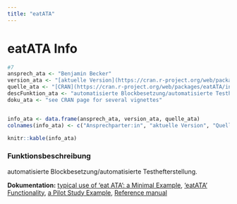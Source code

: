 ```yaml
---
title: "eatATA"
---
```


# eatATA Info

```r
#7
ansprech_ata <- "Benjamin Becker"
version_ata <- "[aktuelle Version](https://cran.r-project.org/web/packages/eatATA/index.html)"
quelle_ata <- "[CRAN](https://cran.r-project.org/web/packages/eatATA/index.html)"
descFunktion_ata <- "automatisierte Blockbesetzung/automatisierte Testhefterstellung."
doku_ata <- "see CRAN page for several vignettes"


info_ata <- data.frame(ansprech_ata, version_ata, quelle_ata)
colnames(info_ata) <- c("Ansprechparter:in", "aktuelle Version", "Quelle")

knitr::kable(info_ata)
```

### Funktionsbeschreibung

automatisierte Blockbesetzung/automatisierte Testhefterstellung.

**Dokumentation:** [typical use of 'eat ATA': a Minimal Example](https://cran.r-project.org/web/packages/eatATA/vignettes/minimal_example.html), ['eatATA' Functionality](https://cran.r-project.org/web/packages/eatATA/vignettes/overview.html), [a Pilot Study Example](https://cran.r-project.org/web/packages/eatATA/vignettes/use_case_pilot_study.html), [Reference manual](https://cran.r-project.org/web/packages/eatATA/eatATA.pdf)
